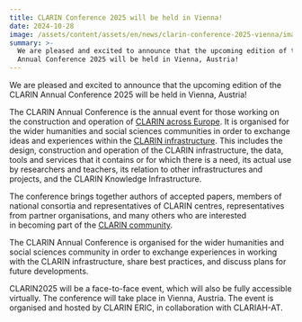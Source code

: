 ```yaml
---
title: CLARIN Conference 2025 will be held in Vienna!
date: 2024-10-28
image: /assets/content/assets/en/news/clarin-conference-2025-vienna/image.jpeg
summary: >-
  We are pleased and excited to announce that the upcoming edition of the CLARIN
  Annual Conference 2025 will be held in Vienna, Austria!
---
```

We are pleased and excited to announce that the upcoming edition of the CLARIN Annual Conference 2025 will be held in Vienna, Austria!

The CLARIN Annual Conference is the annual event for those working on the construction and operation of [CLARIN across Europe](https://www.clarin.eu/content/about-clarin). It is organised for the wider humanities and social sciences communities in order to exchange ideas and experiences within the [CLARIN infrastructure](https://www.clarin.eu/). This includes the design, construction and operation of the CLARIN infrastructure, the data, tools and services that it contains or for which there is a need, its actual use by researchers and teachers, its relation to other infrastructures and projects, and the CLARIN Knowledge Infrastructure.

The conference brings together authors of accepted papers, members of national consortia and representatives of CLARIN centres, representatives from partner organisations, and many others who are interested in becoming part of the [CLARIN community](https://www.clarin.eu/content/network).

The CLARIN Annual Conference is organised for the wider humanities and social sciences community in order to exchange experiences in working with the CLARIN infrastructure, share best practices, and discuss plans for future developments.

CLARIN2025 will be a face-to-face event, which will also be fully accessible virtually. The conference will take place in Vienna, Austria. The event is organised and hosted by CLARIN ERIC, in collaboration with CLARIAH-AT.

